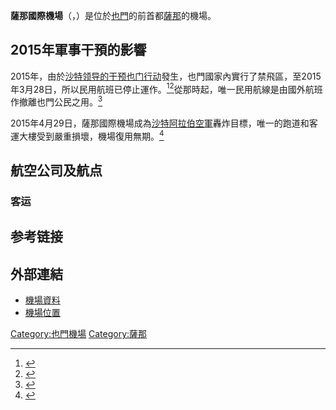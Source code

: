 {{Update|time=2022-04-01T07:14:51+00:00}}
{{Infobox airport 
| name         = 薩那國際機場<br />Sana'a International Airport
| nativename   = 
| nativename-a = {{rtl-lang|ar|مطار صنعاء الدولي}}
| nativename-r = 
| image        = Yemenia Ilyushin Il-76 KvW.jpg
| image-width  = 250
| IATA         = SAH
| ICAO         = OYSN
| type         = Military/Public
| owner        = 也門政府
| operator     = 也門政府交通部李可猛揮公司
| city-served  = 薩那
| location     = 薩那
| hub          =
* [[費利克斯航空|費利克斯航空]]
* [[也門航空|也門航空]]
| elevation-f  = 7,216
| elevation-m  = 2,199
| coordinates  = 
| latd  =  15 | latm  = 28 | lats  = 35 | latNS  = N
| longd = 044 | longm = 13 | longs = 11 | longEW = E
| coordinates_type       =
| coordinates_region     = YE
| coordinates_notitle    =
| website      = 
| pushpin_map            = Yemen
| pushpin_mapsize        =
| pushpin_map_alt        =
| pushpin_map_caption    = 機場在也門的位置
| pushpin_relief         =
| pushpin_image          =
| pushpin_label          = SAH
| pushpin_label_position =
| pushpin_mark           =
| pushpin_marksize       =
| metric-elev  = 
| metric-rwy   = 
| r1-number    = 18/36
| r1-length-f  = 10,669
| r1-length-m  = 3,252
| r1-surface   = [[瀝青|瀝青]]
| stat-year    = 
| stat1-header = 
| stat1-data   = 
| stat2-header = 
| stat2-data   = 
| footnotes    = 
}}
'''薩那國際機場'''（{{lang-ar|مطار صنعاء الدولي}}，{{airport codes|SAH|OYSN}}）是位於[[也門|也門]]的前首都[[薩那|薩那]]的機場。

==2015年軍事干預的影響==
2015年，由於[[沙特领导的干预也门行动|沙特领导的干预也门行动]]發生，也門國家內實行了禁飛區，至2015年3月28日，所以民用航班已停止運作。<ref>{{cite news|last1=Ghattas|first1=Abir|title=Yemen's No Fly Zone: Thousands of Yemenis are Stranded Abroad|url=https://globalvoicesonline.org/2015/03/31/yemens-no-fly-zone-thousands-of-yemenis-are-stranded-abroad/#|accessdate=8 April 2015|archive-date=2019-01-06|archive-url=https://web.archive.org/web/20190106080411/https://globalvoices.org/2015/03/31/yemens-no-fly-zone-thousands-of-yemenis-are-stranded-abroad/|dead-url=no}}</ref><ref>{{cite news|last1=Ahmed|first1=Amel|title=Stranded Yemeni-Americans consider alternate escape routes|url=http://america.aljazeera.com/articles/2015/3/28/americans-trapped-in-yemen-seek-dangerous-escape-routes.html|accessdate=8 April 2015|agency=Al-Jazeera|date=28 March 2015|archive-date=2015-04-13|archive-url=https://web.archive.org/web/20150413002356/http://america.aljazeera.com/articles/2015/3/28/americans-trapped-in-yemen-seek-dangerous-escape-routes.html|dead-url=no}}</ref>從那時起，唯一民用航線是由國外航班作撤離也門公民之用。<ref>{{cite news|last1=Elbagir|first1=Nima|title=CNN Crew flies into Yemen capital|url=http://www.cnn.com/videos/world/2015/04/06/ns-elbagir-yemen-evacuation-flight.cnn|accessdate=8 April 2015|agency=CNN|publisher=CNN|date=6 April 2015|archive-date=2021-05-02|archive-url=https://web.archive.org/web/20210502201720/https://www.cnn.com/videos/world/2015/04/06/ns-elbagir-yemen-evacuation-flight.cnn|dead-url=no}}</ref>


2015年4月29日，薩那國際機場成為[[沙特阿拉伯空軍|沙特阿拉伯空軍]]轟炸目標，唯一的跑道和客運大樓受到嚴重損壞，機場復用無期。<ref>{{Cite web |url=http://www.aerotelegraph.com/jemen-luftfahrt-stillstand-felix-airways-yemenia |title=存档副本 |access-date=2015-07-30 |archive-date=2021-01-26 |archive-url=https://web.archive.org/web/20210126210526/https://www.aerotelegraph.com/jemen-luftfahrt-stillstand-felix-airways-yemenia |dead-url=no }}</ref>

==航空公司及航点==
===客运===
{{airport-dest-list
|{{flagicon|YEM}}[[也门航空|也门航空]]   |[[阿勒娅王后国际机场|安曼]]、[[开罗国际机场|开罗]]、[[喀土穆國際機場|喀土穆]]、[[科威特国际机场|科威特]]、[[賈特拉帕蒂·希瓦吉國際機場|孟買]]
}}

==参考链接==
<references/>
== 外部連結 ==
* [https://web.archive.org/web/20120121021252/http://worldaerodata.com/wad.cgi?id=YM74699&sch=OYSN  機場資料{{en}}]
* [http://maps.google.com/?ie=UTF8&ll=15.475106,44.221945&spn=0.059144,0.077248&t=k&z=14 機場位置]

[[Category:也門機場|Category:也門機場]]
[[Category:薩那|Category:薩那]]